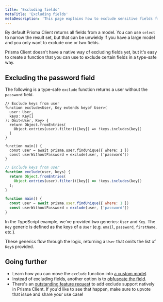 ```yaml
---
title: 'Excluding fields'
metaTitle: 'Excluding fields'
metaDescription: 'This page explains how to exclude sensitive fields from Prisma Client'
---
```


<TopBlock>

By default Prisma Client returns all fields from a model. You can use `select` to narrow the result set, but that can be unwieldy if you have a large model and you only want to exclude one or two fields.

Prisma Client doesn't have a native way of excluding fields yet, but it's easy to create a function that you can use to exclude certain fields in a type-safe way.

</TopBlock>

## Excluding the password field

The following is a type-safe `exclude` function returns a user without the `password` field.

<TabbedContent code>

<TabItem value="TypeScript">

```tsx
// Exclude keys from user
function exclude<User, Key extends keyof User>(
  user: User,
  keys: Key[]
): Omit<User, Key> {
  return Object.fromEntries(
    Object.entries(user).filter(([key]) => !keys.includes(key))
  )
}

function main() {
  const user = await prisma.user.findUnique({ where: 1 })
  const userWithoutPassword = exclude(user, ['password'])
}
```

</TabItem>

<TabItem value="JavaScript">

```js
// Exclude keys from user
function exclude(user, keys) {
  return Object.fromEntries(
    Object.entries(user).filter(([key]) => !keys.includes(key))
  );
}

function main() {
  const user = await prisma.user.findUnique({ where: 1 })
  const userWithoutPassword = exclude(user, ['password'])
}
```

</TabItem>

</TabbedContent>

In the TypeScript example, we've provided two generics: `User` and `Key`. The `Key` generic is defined as the keys of a `User` (e.g. `email`, `password`, `firstName`, etc.).

These generics flow through the logic, returning a `User` that omits the list of `Key`s provided.

## Going further

- Learn how you can move the `exclude` function into [a custom model](/orm/prisma-client/queries/custom-models).
- Instead of excluding fields, another option is to [obfuscate the field](https://github.com/prisma/prisma-client-extensions/tree/main/obfuscated-fields).
- There's an [outstanding feature request](https://github.com/prisma/prisma/issues/5042) to add exclude support natively in Prisma Client. If you'd like to see that happen, make sure to upvote that issue and share your use case!
